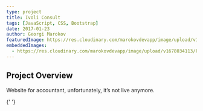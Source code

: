 ---
type: project
title: Ivoli Consult
tags: [JavaScript, CSS, Bootstrap]
date: 2017-01-23
author: Georgi Marokov
featuredImage: https://res.cloudinary.com/marokovdevapp/image/upload/v1678034635/Projects/kardjali-bg.com/Screenshot_2023-03-05_184333_b9wsb1.png
embeddedImages:
  - https://res.cloudinary.com/marokovdevapp/image/upload/v1678034113/Projects/ivoli%20consult/screencapture-ivoli-consult-1487513729716_j9tfxp.png
---

## Project Overview

Website for accountant, unfortunately, it’s not live anymore.

<GatsbyImage alt="The black page in app screenshot" image={props.embedded.image1} />{' '}
